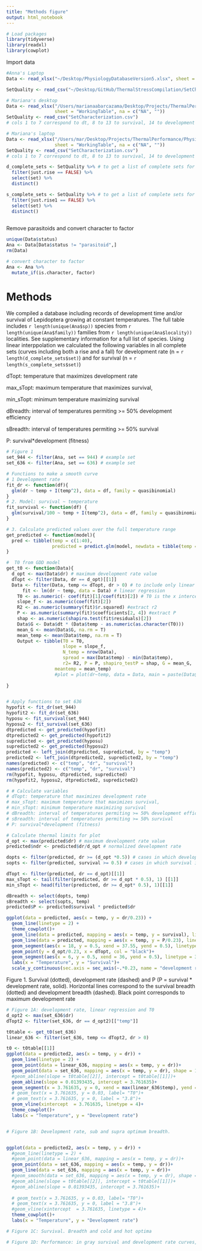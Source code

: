 ```yaml
---
title: "Methods figure"
output: html_notebook
---
```


```r
# Load packages
library(tidyverse)
library(readxl)
library(cowplot)
```
 
Import data
```r
#Anna's Laptop
Data <- read_xlsx("~/Desktop/PhysiologyDatabaseVersion5.xlsx", sheet = "WorkingTable", na = c("NA", ""))

SetQuality <- read_csv("~/Desktop/GitHub/ThermalStressCompilation/SetCharacterization.csv")
```


```r
# Mariana's desktop
Data <- read_xlsx("/Users/marianaabarcazama/Desktop/Projects/ThermalPerformance/PhysiologyDatabaseVersion5.xlsx", 
                  sheet = "WorkingTable", na = c("NA", "")) 
SetQuality <- read_csv("SetCharacterization.csv")
# cols 1 to 7 correspond to dt, 8 to 13 to survival, 14 to development time

```

```r
# Mariana's laptop
Data <- read_xlsx("/Users/mar/Desktop/Projects/ThermalPerformance/PhysiologyDatabaseVersion5.xlsx", 
                  sheet = "WorkingTable", na = c("NA", "")) 
SetQuality <- read_csv("SetCharacterization.csv")
# cols 1 to 7 correspond to dt, 8 to 13 to survival, 14 to development time

d_complete_sets <- SetQuality %>% # to get a list of complete sets for dt
  filter(just.rise == FALSE) %>% 
  select(set) %>% 
  distinct()

s_complete_sets <- SetQuality %>% # to get a list of complete sets for survival
  filter(just.rise1 == FALSE) %>% 
  select(set) %>% 
  distinct()
  
```

Remove parasitoids and convert character to factor
```r
unique(Data$status)
Ana <- Data[Data$status != "parasitoid",]
rm(Data)

# convert character to factor
Ana <- Ana %>%
  mutate_if(is.character, factor)
```

# Methods
We compiled a database including records of development time and/or survival  of Lepidoptera growing at constant temperatures. The full table includes `r length(unique(Ana$sp))` species from `r length(unique(Ana$family))` families from `r length(unique(Ana$locality))` localities. See supplementary information for a full list of species.
Using linear interppolation we calculated the following variables in all complete sets (curves including both a rise and a fall) for development rate (n = `r length(d_complete_sets$set)`) and for survival (n = `r length(s_complete_sets$set)`)

dTopt: temperature that maximizes development rate

max_sTopt: maximum temperature that maximizes survival, 

min_sTopt: minimum temperature maximizing survival

dBreadth: interval of temperatures permiting >= 50% development efficiency

sBreadth: interval of temperatures permiting >= 50% survival

P: survival*development (fitness)

```r
# Figure 1
set_944 <- filter(Ana, set == 944) # example set
set_636 <- filter(Ana, set == 636) # example set

# Functions to make a smooth curve 
# 1 Development rate
fit_dr <- function(df){
  glm(dr ~ temp + I(temp^2), data = df, family = quasibinomial)
}
# 2. Model: survival ~ temperature 
fit_survival <- function(df) {
  glm(survival/100 ~ temp + I(temp^2), data = df, family = quasibinomial)
}

# 3. Calculate predicted values over the full temperature range
get_predicted <- function(model){
  pred <- tibble(temp = c(1:40), 
                 predicted = predict.glm(model, newdata = tibble(temp = c(1:40)), type = "response"))
}

#  T0 from GDD model
get_t0 <- function(Data){
  d_opt <- max(Data$dr) # maximum development rate value
  dTopt <- filter(Data, dr == d_opt)[[1]] 
  Data <- filter(Data, temp <= dTopt, dr > 0) # to include only linear section
	  fit <- lm(dr ~ temp, data = Data) # linear regression
    T0 <- as.numeric(- coef(fit)[1]/coef(fit)[2]) # T0 is the x intercept
    slope_f <- as.numeric(coef(fit)[2])
    R2 <- as.numeric(summary(fit)$r.squared) #extract r2
    P <- as.numeric(summary(fit)$coefficients[2, 4]) #extract P
    shap <- as.numeric(shapiro.test(fit$residuals)[2])
    Data$G <- Data$dt * (Data$temp - as.numeric(as.character(T0)))
    mean_G <- mean(Data$G, na.rm = T)
    mean_temp <- mean(Data$temp, na.rm = T)
    Output <- tibble(T0 = T0, 
                     slope = slope_f, 
                     N_temp = nrow(Data),
                     spread = max(Data$temp) - min(Data$temp),
                     r2= R2, P = P, shapiro_testP = shap, G = mean_G, 
                  meantemp = mean_temp) 
                  #plot = plot(dr~temp, data = Data, main = paste(Data$sp[1], Data$set[1]))
    
}


# Apply functions to set 636
hypofit <- fit_dr(set_944)
hypofit2 <- fit_dr(set_636)
hyposu <- fit_survival(set_944)
hyposu2 <- fit_survival(set_636)
dtpredicted <- get_predicted(hypofit)
dtpredicted2 <- get_predicted(hypofit2)
supredicted <- get_predicted(hyposu)
supredicted2 <- get_predicted(hyposu2)
predicted <- left_join(dtpredicted, supredicted, by = "temp")
predicted2 <- left_join(dtpredicted2, supredicted2, by = "temp")
names(predicted) <- c("temp", "dr", "survival")
names(predicted2) <- c("temp", "dr", "survival")
rm(hypofit, hyposu, dtpredicted, supredicted)
rm(hypofit2, hyposu2, dtpredicted2, supredicted2)

```


```r
# # Calculate variables
# dTopt: temperature that maximizes development rate
# max_sTopt: maximum temperature that maximizes survival, 
# min_sTopt: minimum temperature maximizing survival
# dBreadth: interval of temperatures permiting >= 50% development efficiency
# sBreadth: interval of temperatures permiting >= 50% survival
# P: survival*development (fitness)

# Calculate thermal limits for plot
d_opt <- max(predicted$dr) # maximum development rate value
predicted$ndr <- predicted$dr/d_opt # normalized development rate

dopts <- filter(predicted, dr >= (d_opt *0.5)) # cases in which development rate is at 50% efficiency or both
sopts <- filter(predicted, survival >= 0.5) # cases in which survival is at 50% efficiency or both

dTopt <- filter(predicted, dr == d_opt)[[1]] 
max_sTopt <- tail(filter(predicted, dr >= d_opt * 0.5), 1) [[1]]
min_sTopt <- head(filter(predicted, dr >= d_opt* 0.5), 1)[[1]]

dBreadth <- select(dopts, temp)
sBreadth <- select(sopts, temp)
predicted$P <- predicted$survival * predicted$dr

ggplot(data = predicted, aes(x = temp, y = dr/0.23)) + 
  geom_line(linetype = 2) +
  theme_cowplot()+
  geom_line(data = predicted, mapping = aes(x = temp, y = survival), linetype = 3)+
  geom_line(data = predicted, mapping = aes(x = temp, y = P/0.23), linetype = 1)+
  geom_segment(aes(x = 18, y = 0.5, xend = 37.55, yend = 0.5), linetype = 2)+
  geom_point(y = d_opt/0.23, x = dTopt, col = "black")+
  geom_segment(aes(x = 6, y = 0.5, xend = 36, yend = 0.5), linetype = 3)+
  labs(x = "Temperature", y = "Survival")+
  scale_y_continuous(sec.axis = sec_axis(~.*0.23, name = "development rate, P"))


```
Figure 1. Survival (dotted), development rate (dashed) and P (P = survival * development rate, solid). Horizontal lines correspond to the survival breadth (dotted) and development breadth (dashed). Black point corresponds to maximum development rate


```r
# Figure 1A: development rate, linear regression and T0
d_opt2 <- max(set_636$dr)
dTopt2 <- filter(set_636, dr == d_opt2)[["temp"]]

t0table <- get_t0(set_636)
linear_636 <- filter(set_636, temp <= dTopt2, dr > 0)

t0 <- t0table[[1]]
ggplot(data = predicted2, aes(x = temp, y = dr)) + 
  geom_line(linetype = 2) +
  geom_point(data = linear_636, mapping = aes(x = temp, y = dr))+
  geom_point(data = set_636, mapping = aes(x = temp, y = dr), shape = 1)+
  #geom_abline(slope = t0table[[2]], intercept = t0table[[1]])+
  geom_abline(slope = 0.01393435, intercept = 3.761635)+
  geom_segment(x = 3.761635, y = 0, xend = max(linear_636$temp), yend = max(linear_636$dr))+
  # geom_text(x = 3.761635, y = 0.03, label= "T0")+
  # geom_text(x = 3.761635, y = 0, label = "3.8")+
  geom_vline(xintercept  = 3.761635, linetype = 4)+
  theme_cowplot()+
  labs(x = "Temperature", y = "Development rate")



```


```r
# Figure 1B: Development rate, sub and supra optimum breadth. 


ggplot(data = predicted2, aes(x = temp, y = dr)) + 
  #geom_line(linetype = 2) +
  #geom_point(data = linear_636, mapping = aes(x = temp, y = dr))+
  geom_point(data = set_636, mapping = aes(x = temp, y = dr))+
  geom_line(data = set_636, mapping = aes(x = temp, y = dr))+
  #geom_smooth(data = set_636, mapping = aes(x = temp, y = dr), shape = 1)+
  #geom_abline(slope = t0table[[2]], intercept = t0table[[1]])+
  #geom_abline(slope = 0.01393435, intercept = 3.761635)+
  
  # geom_text(x = 3.761635, y = 0.03, label= "T0")+
  # geom_text(x = 3.761635, y = 0, label = "3.8")+
  #geom_vline(xintercept  = 3.761635, linetype = 4)+
  theme_cowplot()+
  labs(x = "Temperature", y = "Development rate")

```

```r
# Figure 1C: Survival. Breadth and cold and hot optima
```

```r
# Figure 1D: Performance: in gray survival and development rate curves, in bold the resulting performance curve (d*p). 

```

